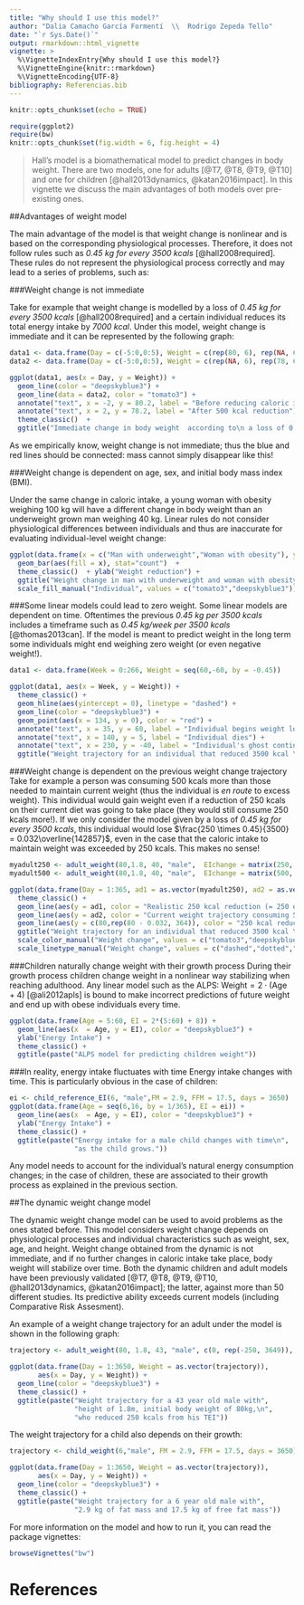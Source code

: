 ```yaml
---
title: "Why should I use this model?"
author: "Dalia Camacho García Formentí  \\  Rodrigo Zepeda Tello"
date: "`r Sys.Date()`"
output: rmarkdown::html_vignette
vignette: >
  %\VignetteIndexEntry{Why should I use this model?}
  %\VignetteEngine{knitr::rmarkdown}
  %\VignetteEncoding{UTF-8}
bibliography: Referencias.bib
---
```


```r
knitr::opts_chunk$set(echo = TRUE)
```

```r
require(ggplot2)
require(bw)
knitr::opts_chunk$set(fig.width = 6, fig.height = 4)
```


> Hall's model is a biomathematical model to predict changes in body weight. There are two models, one for adults [@T7, @T8, @T9, @T10] and one for children [@hall2013dynamics, @katan2016impact]. In this vignette we discuss the main advantages of both models over pre-existing ones. 

##Advantages of weight model

\noindent 

The main advantage of the model is that weight change is nonlinear and is based on the corresponding physiological processes. Therefore, it does not follow rules such as *0.45 kg for every 3500 kcals* [@hall2008required]. These rules do not represent the physiological process correctly and may lead to a series of problems, such as:

###Weight change is not immediate 

Take for example that weight change is modelled by a loss of *0.45 kg for every 3500 kcals* [@hall2008required] and a certain individual reduces its total energy intake by _7000 kcal_. Under this model, weight change is immediate and it can be represented by the following graph: 

```r
data1 <- data.frame(Day = c(-5:0,0:5), Weight = c(rep(80, 6), rep(NA, 6)))
data2 <- data.frame(Day = c(-5:0,0:5), Weight = c(rep(NA, 6), rep(78, 6)))

ggplot(data1, aes(x = Day, y = Weight)) + 
  geom_line(color = "deepskyblue3") + 
  geom_line(data = data2, color = "tomato3") +
  annotate("text", x = -2, y = 80.2, label = "Before reducing caloric intake") +
  annotate("text", x = 2, y = 78.2, label = "After 500 kcal reduction") +
  theme_classic()  + 
  ggtitle("Immediate change in body weight  according to\n a loss of 0.45 kg for every 3500 kcals")

```

As we empirically know, weight change is not immediate; thus the blue and red lines should be connected: mass cannot simply disappear like this!

###Weight change is dependent on age, sex, and initial body mass index (BMI). 

Under the same change in caloric intake, a young woman with obesity weighing $100$ kg will have a different change in body weight than an underweight grown man weighing $40$ kg. Linear rules do not consider physiological differences between individuals and thus are inaccurate for evaluating individual-level weight change:

```r
ggplot(data.frame(x = c("Man with underweight","Woman with obesity"), y = c(0.45, 0.45)), aes(x = x)) + 
  geom_bar(aes(fill = x), stat="count")  +
  theme_classic()  + ylab("Weight reduction") +
  ggtitle("Weight change in man with underweight and woman with obesity.") +
  scale_fill_manual("Individual", values = c("tomato3","deepskyblue3"))
```

###Some linear models could lead to zero weight. 
Some linear models are dependent on time. Oftentimes the previous *0.45 kg per 3500 kcals* includes a timeframe such as *0.45 kg/week per 3500 kcals* [@thomas2013can]. If the model is meant to predict weight in the long term some individuals might end weighing zero weight (or even negative weight!).

```r
data1 <- data.frame(Week = 0:266, Weight = seq(60,-60, by = -0.45))

ggplot(data1, aes(x = Week, y = Weight)) + 
  theme_classic() +
  geom_hline(aes(yintercept = 0), linetype = "dashed") +
  geom_line(color = "deepskyblue3") +
  geom_point(aes(x = 134, y = 0), color = "red") +
  annotate("text", x = 35, y = 60, label = "Individual begins weight loss") +
  annotate("text", x = 140, y = 5, label = "Individual dies") +
  annotate("text", x = 230, y = -40, label = "Individual's ghost continues\n losing weight") +
  ggtitle("Weight trajectory for an individual that reduced 3500 kcal \n under the 0.45 kg/week for every 3500 kcals rule.")

```

###Weight change is dependent on the previous weight change trajectory 
Take for example a person was consuming 500 kcals more than those needed to maintain current weight (thus the individual is _en route_ to excess weight). This individual would gain weight even if a reduction of 250 kcals on their current diet was going to take place (they would still consume 250 kcals more!). If we only consider the model given by a loss of  *0.45 kg for every 3500 kcals*, this individual would lose $\frac{250 \times 0.45}{3500} = 0.032\overline{142857}$, even in the case that the caloric intake to maintain weight was exceeded by 250 kcals. This makes no sense!

```r
myadult250 <- adult_weight(80,1.8, 40, "male",  EIchange = matrix(250, ncol = 365, nrow = 1))$Body_Weight
myadult500 <- adult_weight(80,1.8, 40, "male",  EIchange = matrix(500, ncol = 365, nrow = 1))$Body_Weight

ggplot(data.frame(Day = 1:365, ad1 = as.vector(myadult250), ad2 = as.vector(myadult500)), aes(x = Day)) + 
  theme_classic() +
  geom_line(aes(y = ad1, color = "Realistic 250 kcal reduction (= 250 extra kcal)", linetype = "Realistic 250 kcal reduction (= 250 extra kcal)")) +
  geom_line(aes(y = ad2, color = "Current weight trajectory consuming 500 extra kcal", linetype = "Current weight trajectory consuming 500 extra kcal")) +
  geom_line(aes(y = c(80,rep(80 - 0.032, 364)), color = "250 kcal reduction under wrong model", linetype = "250 kcal reduction under wrong model")) +
  ggtitle("Weight trajectory for an individual that reduced 3500 kcal \n under the 0.45 kg/week for every 3500 kcals rule.") +
  scale_color_manual("Weight change", values = c("tomato3","deepskyblue3","forestgreen"))+
  scale_linetype_manual("Weight change", values = c("dashed","dotted","dashed"))

```

###Children naturally change weight with their growth process
During their growth process children change weight in a nonlinear way stabilizing when reaching adulthood. Any linear model such as the ALPS: $\text{Weight} = 2\cdot \big(\text{Age} + 4\big)$ [@ali2012apls] is bound to make incorrect predictions of future weight and end up with obese individuals every time. 

```r
ggplot(data.frame(Age = 5:60, EI = 2*(5:60) + 8)) +
  geom_line(aes(x  = Age, y = EI), color = "deepskyblue3") +
  ylab("Energy Intake") +
  theme_classic() +
  ggtitle(paste("ALPS model for predicting children weight"))
```

###In reality, energy intake fluctuates with time
Energy intake changes with time. This is particularly obvious in the case of children: 

```r
ei <- child_reference_EI(6, "male",FM = 2.9, FFM = 17.5, days = 3650)
ggplot(data.frame(Age = seq(6,16, by = 1/365), EI = ei)) +
  geom_line(aes(x  = Age, y = EI), color = "deepskyblue3") +
  ylab("Energy Intake") +
  theme_classic() +
  ggtitle(paste("Energy intake for a male child changes with time\n",
                "as the child grows."))
```

Any model needs to account for the individual's natural energy consumption changes; in the case of children, these are associated to their growth process as explained in the previous section. 

##The dynamic weight change model 

The dynamic weight change model can be used to avoid problems as the ones stated before. This model considers weight change depends on physiological processes and individual characteristics such as weight, sex, age, and height. Weight change obtained from the dynamic is not immediate, and if no further changes in caloric intake take place, body weight will stabilize over time. Both the dynamic children and adult models have been previously validated [@T7, @T8, @T9, @T10, @hall2013dynamics, @katan2016impact]; the latter, against more than 50 different studies. Its predictive ability exceeds current models (including Comparative Risk Assesment). 

An example of a weight change trajectory for an adult under the model is shown in the following graph:

```r
trajectory <- adult_weight(80, 1.8, 43, "male", c(0, rep(-250, 3649)), days = 3650)$Body_Weight

ggplot(data.frame(Day = 1:3650, Weight = as.vector(trajectory)), 
       aes(x = Day, y = Weight)) + 
  geom_line(color = "deepskyblue3") +
  theme_classic() + 
  ggtitle(paste("Weight trajectory for a 43 year old male with",
                "height of 1.8m, initial body weight of 80kg,\n",
                "who reduced 250 kcals from his TEI"))
```

The weight trajectory for a child also depends on their growth:

```r
trajectory <- child_weight(6,"male", FM = 2.9, FFM = 17.5, days = 3650)$Body_Weight

ggplot(data.frame(Day = 1:3650, Weight = as.vector(trajectory)), 
       aes(x = Day, y = Weight)) + 
  geom_line(color = "deepskyblue3") +
  theme_classic() + 
  ggtitle(paste("Weight trajectory for a 6 year old male with",
                "2.9 kg of fat mass and 17.5 kg of free fat mass"))
```



For more information on the model and how to run it, you can read the package vignettes:
```r
browseVignettes("bw")
```


# References

